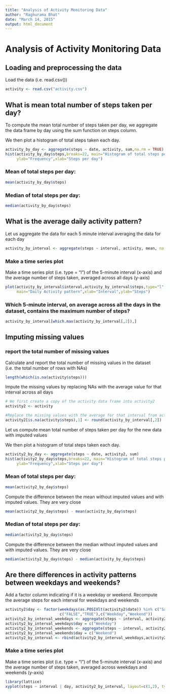```yaml
---
title: "Analysis of Activity Monitoring Data"
author: "Raghurama Bhat"
date: "March 14, 2015"
output: html_document
---
```

# Analysis of Activity Monitoring Data

## Loading and preprocessing the data

Load the data (i.e. read.csv())
```r
activity <- read.csv("activity.csv")
```

## What is mean total number of steps taken per day?

To compute the mean total number of steps taken per day, we aggregate the data frame by day using the sum function on steps column.

We then plot a histogram of total steps taken each day.

```r
activity_by_day <- aggregate(steps ~ date, activity, sum,na.rm = TRUE)
hist(activity_by_day$steps,breaks=22, main="Histogram of total steps per day",
     ylab="Frequency",xlab="Steps per day")
```

### Mean of total steps per day:
```r
mean(activity_by_day$steps)
```

### Median of total steps per day:
```r
median(activity_by_day$steps)
```

## What is the average daily activity pattern?

Let us aggregate the data for each 5 minute interval averaging the data for each day
```r
activity_by_interval <- aggregate(steps ~ interval, activity, mean, na.rm=TRUE)
```

### Make a time series plot

Make a time series plot (i.e. type = "l") of the 5-minute interval (x-axis) and the average number of steps taken, averaged across all days (y-axis)

```r
plot(activity_by_interval$interval,activity_by_interval$steps,type="l", 
     main="Daily Activity pattern",xlab="Interval",ylab="Steps")
```

### Which 5-minute interval, on average across all the days in the dataset, contains the maximum number of steps?

```r
activity_by_interval[which.max(activity_by_interval[,2]),]
```

## Imputing missing values

### report the total number of missing values
Calculate and report the total number of missing values in the dataset (i.e. the total number of rows with NAs)
```r
length(which(is.na(activity$steps)))
```

Impute the missing values by replacing NAs with the average value for that interval across all days

```r
# We first create a copy of the activity data frame into activity2
activity2 <- activity

#Replace the missing values with the average for that interval from activity_by_interval
activity2[is.na(activity$steps),1] <- round(activity_by_interval[,2])
```

Let us compute mean total number of steps taken per day for the new data with imputed values

We then plot a histogram of total steps taken each day.

```r
activity2_by_day <- aggregate(steps ~ date, activity2, sum)
hist(activity2_by_day$steps,breaks=22, main="Histogram of total steps per day",
     ylab="Frequency",xlab="Steps per day")
```

### Mean of total steps per day:
```r
mean(activity2_by_day$steps)
```
Compute the difference between the mean without imputed values and with imputed values. They are very close
```r
mean(activity2_by_day$steps) - mean(activity_by_day$steps)
```

### Median of total steps per day:
```r
median(activity2_by_day$steps)
```
Compute the difference between the median without imputed values and with imputed values. They are very close
```r
median(activity2_by_day$steps) - median(activity_by_day$steps)
```

## Are there differences in activity patterns between weekdays and weekends?

Add a factor column indicating if it is a weekday or weekend. Recompute the average steps for each interval for weekdays and weekends

```r
activity2$day <- factor(weekdays(as.POSIXlt(activity2$date)) %in% c("Saturday","Sunday"),
                        c("FALSE","TRUE"),c("Weekday","Weekend"))
activity2_by_interval_weekdays <- aggregate(steps ~ interval, activity2[activity2$day == "Weekday",], mean)
activity2_by_interval_weekdays$day = c("Weekday")
activity2_by_interval_weekends <- aggregate(steps ~ interval, activity2[activity2$day == "Weekend",], mean)
activity2_by_interval_weekends$day = c("Weekend")
activity2_by_interval <- rbind(activity2_by_interval_weekdays,activity2_by_interval_weekends)
```

### Make a time series plot

Make a time series plot (i.e. type = "l") of the 5-minute interval (x-axis) and the average number of steps taken, averaged across weekdays and weekends (y-axis)

```r
library(lattice)
xyplot(steps ~ interval | day, activity2_by_interval, layout=c(1,2), type="l")
```

